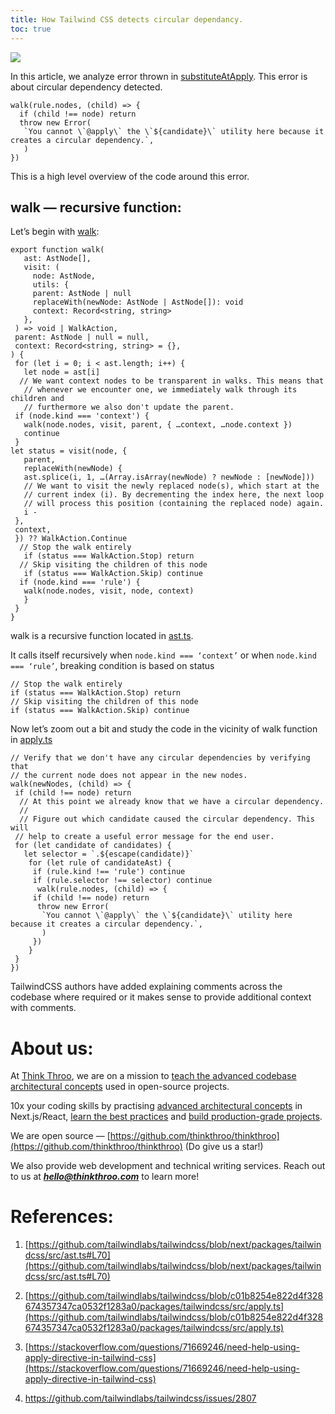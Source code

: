 ```yaml
---
title: How Tailwind CSS detects circular dependancy.
toc: true
---
```


![](https://miro.medium.com/v2/resize:fit:875/1*VThlmyxd0bN028srx1jlVg.png)

In this article, we analyze error thrown in [substituteAtApply](https://github.com/tailwindlabs/tailwindcss/blob/c01b8254e822d4f328674357347ca0532f1283a0/packages/tailwindcss/src/apply.ts). This error is about circular dependency detected.

```plaintext
walk(rule.nodes, (child) => {
  if (child !== node) return
  throw new Error(
   `You cannot \`@apply\` the \`${candidate}\` utility here because it creates a circular dependency.`,
   )
})
```

This is a high level overview of the code around this error.

## **walk — recursive function:**

Let’s begin with [walk](https://github.com/tailwindlabs/tailwindcss/blob/next/packages/tailwindcss/src/ast.ts#L70):

```plaintext
export function walk(
   ast: AstNode[],
   visit: (
     node: AstNode,
     utils: {
     parent: AstNode | null
     replaceWith(newNode: AstNode | AstNode[]): void
     context: Record<string, string>
   },
 ) => void | WalkAction,
 parent: AstNode | null = null,
 context: Record<string, string> = {},
) {
 for (let i = 0; i < ast.length; i++) {
   let node = ast[i]
  // We want context nodes to be transparent in walks. This means that
   // whenever we encounter one, we immediately walk through its children and
   // furthermore we also don't update the parent.
 if (node.kind === 'context') {
   walk(node.nodes, visit, parent, { …context, …node.context })
   continue
 }
let status = visit(node, {
   parent,
   replaceWith(newNode) {
   ast.splice(i, 1, …(Array.isArray(newNode) ? newNode : [newNode]))
   // We want to visit the newly replaced node(s), which start at the
   // current index (i). By decrementing the index here, the next loop
   // will process this position (containing the replaced node) again.
   i - 
 },
 context,
 }) ?? WalkAction.Continue
  // Stop the walk entirely
   if (status === WalkAction.Stop) return
  // Skip visiting the children of this node
   if (status === WalkAction.Skip) continue
  if (node.kind === 'rule') {
   walk(node.nodes, visit, node, context)
   }
 }
}
```

walk is a recursive function located in [ast.ts](https://github.com/tailwindlabs/tailwindcss/blob/next/packages/tailwindcss/src/ast.ts#L70C1-L118C1).

It calls itself recursively when `node.kind === ‘context’` or when `node.kind === ‘rule’`, breaking condition is based on status

```plaintext
// Stop the walk entirely
if (status === WalkAction.Stop) return
// Skip visiting the children of this node
if (status === WalkAction.Skip) continue
```

Now let’s zoom out a bit and study the code in the vicinity of walk function in [apply.ts](https://github.com/tailwindlabs/tailwindcss/blob/c01b8254e822d4f328674357347ca0532f1283a0/packages/tailwindcss/src/apply.ts)

```plaintext
// Verify that we don't have any circular dependencies by verifying that
// the current node does not appear in the new nodes.
walk(newNodes, (child) => {
 if (child !== node) return
  // At this point we already know that we have a circular dependency.
  //
  // Figure out which candidate caused the circular dependency. This will
 // help to create a useful error message for the end user.
 for (let candidate of candidates) {
   let selector = `.${escape(candidate)}`
    for (let rule of candidateAst) {
     if (rule.kind !== 'rule') continue
     if (rule.selector !== selector) continue
      walk(rule.nodes, (child) => {
     if (child !== node) return
      throw new Error(
       `You cannot \`@apply\` the \`${candidate}\` utility here because it creates a circular dependency.`,
       )
     })
    }
 }
})
```

TailwindCSS authors have added explaining comments across the codebase where required or it makes sense to provide additional context  
with comments.

# **About us:**

At [Think Throo](https://thinkthroo.com/), we are on a mission to [teach the advanced codebase architectural concepts](https://app.thinkthroo.com/architecture) used in open-source projects.

10x your coding skills by practising [advanced architectural concepts](https://app.thinkthroo.com/architecture) in Next.js/React, [learn the best practices](https://app.thinkthroo.com/best-practices) and [build production-grade projects](https://app.thinkthroo.com/production-grade-projects).

We are open source — [https://github.com/thinkthroo/thinkthroo](https://github.com/thinkthroo/thinkthroo) (Do give us a star!)

We also provide web development and technical writing services. Reach out to us at ***hello@thinkthroo.com*** to learn more!

# **References:**

1. [https://github.com/tailwindlabs/tailwindcss/blob/next/packages/tailwindcss/src/ast.ts#L70](https://github.com/tailwindlabs/tailwindcss/blob/next/packages/tailwindcss/src/ast.ts#L70)
    
2. [https://github.com/tailwindlabs/tailwindcss/blob/c01b8254e822d4f328674357347ca0532f1283a0/packages/tailwindcss/src/apply.ts](https://github.com/tailwindlabs/tailwindcss/blob/c01b8254e822d4f328674357347ca0532f1283a0/packages/tailwindcss/src/apply.ts)
    
3. [https://stackoverflow.com/questions/71669246/need-help-using-apply-directive-in-tailwind-css](https://stackoverflow.com/questions/71669246/need-help-using-apply-directive-in-tailwind-css)
    
4. https://github.com/tailwindlabs/tailwindcss/issues/2807
